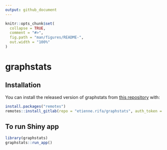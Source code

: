 ```yaml
---
output: github_document
---
```


<!-- README.md is generated from README.Rmd. Please edit that file -->

```r
knitr::opts_chunk$set(
  collapse = TRUE,
  comment = "#>",
  fig.path = "man/figures/README-",
  out.width = "100%"
)
```

# graphstats

<!-- badges: start -->
<!-- [![Lifecycle: experimental](https://img.shields.io/badge/lifecycle-experimental-orange.svg)](https://lifecycle.r-lib.org/articles/stages.html#experimental) -->
<!-- badges: end -->

## Installation

You can install the released version of graphstats from [this repository](https://forgemia.inra.fr/etienne.rifa/graphstats) with:

``` r
install.packages("remotes")
remotes::install_gitlab(repo = "etienne.rifa/graphstats", auth_token = 'LgkWC8oPN7aq8bXZ8Cto', host = "forgemia.inra.fr")

```

## To run Shiny app

```r
library(graphstats)
graphstats::run_app()
```

